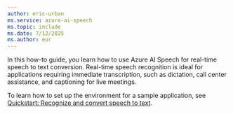 ```yaml
---
author: eric-urban
ms.service: azure-ai-speech
ms.topic: include
ms.date: 7/12/2025
ms.author: eur
---
```


In this how-to guide, you learn how to use Azure AI Speech for real-time speech to text conversion. Real-time speech recognition is ideal for applications requiring immediate transcription, such as dictation, call center assistance, and captioning for live meetings.

To learn how to set up the environment for a sample application, see [Quickstart: Recognize and convert speech to text](../../../get-started-speech-to-text.md).
